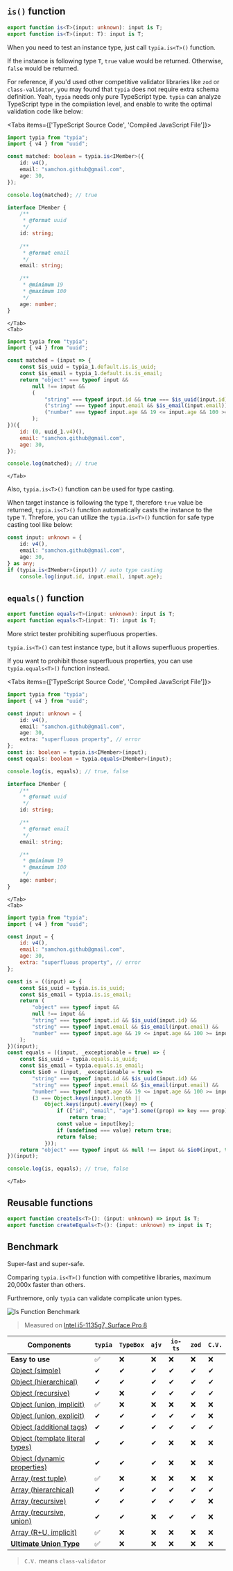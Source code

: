 
## `is()` function
```typescript filename="typia"
export function is<T>(input: unknown): input is T;
export function is<T>(input: T): input is T;
```

When you need to test an instance type, just call `typia.is<T>()` function.

If the instance is following type `T`, `true` value would be returned. Otherwise, `false` would be returned.

For reference, if you'd used other competitive validator libraries like `zod` or `class-validator`, you may found that `typia` does not require extra schema definition. Yeah, `typia` needs only pure TypeScript type. `typia` can analyze TypeScript type in the compiiation level, and enable to write the optimal validation code like below:

<Tabs items={['TypeScript Source Code', 'Compiled JavaScript File']}>
    <Tab>
```typescript filename="src/is.ts" showLineNumbers {4-8, 10}
import typia from "typia";
import { v4 } from "uuid";

const matched: boolean = typia.is<IMember>({
    id: v4(),
    email: "samchon.github@gmail.com",
    age: 30,
});

console.log(matched); // true

interface IMember {
    /**
     * @format uuid
     */
    id: string;
    
    /**
     * @format email
     */
    email: string;

    /**
     * @minimum 19
     * @maximum 100
     */
    age: number;
}
```
    </Tab>
    <Tab>
```javascript filename="bin/is.js" showLineNumbers {4-18, 20}
import typia from "typia";
import { v4 } from "uuid";

const matched = (input => {
    const $is_uuid = typia_1.default.is.is_uuid;
    const $is_email = typia_1.default.is.is_email;
    return "object" === typeof input && 
        null !== input && 
        (
            "string" === typeof input.id && true === $is_uuid(input.id) && 
            ("string" === typeof input.email && $is_email(input.email)) && 
            ("number" === typeof input.age && 19 <= input.age && 100 >= input.age)
        );
})({
    id: (0, uuid_1.v4)(),
    email: "samchon.github@gmail.com",
    age: 30,
});

console.log(matched); // true
```
    </Tab>
</Tabs>

Also, `typia.is<T>()` function can be used for type casting.

When target instance is following the type `T`, therefore `true` value be returned, `typia.is<T>()` function automatically casts the instance to the type `T`. Threfore, you can utilize the `typia.is<T>()` function for safe type casting tool like below:

```typescript filename="src/is-cast.ts" showLineNumbers {6-7}
const input: unknown = {
    id: v4(),
    email: "samchon.github@gmail.com",
    age: 30,
} as any;
if (typia.is<IMember>(input)) // auto type casting
    console.log(input.id, input.email, input.age);
```



## `equals()` function
```typescript filename="typia"
export function equals<T>(input: unknown): input is T;
export function equals<T>(input: T): input is T;
```

More strict tester prohibiting superfluous properties.

`typia.is<T>()` can test instance type, but it allows superfluous properties. 

If you want to prohibit those superfluous properties, you can use `typia.equals<T>()` function instead.

<Tabs items={['TypeScript Source Code', 'Compiled JavaScript File']}>
    <Tab>
```typescript filename="src/equals.ts" showLineNumbers {11, 13}
import typia from "typia";
import { v4 } from "uuid";

const input: unknown = {
    id: v4(),
    email: "samchon.github@gmail.com",
    age: 30,
    extra: "superfluous property", // error
};
const is: boolean = typia.is<IMember>(input);
const equals: boolean = typia.equals<IMember>(input);

console.log(is, equals); // true, false

interface IMember {
    /**
     * @format uuid
     */
    id: string;

    /**
     * @format email
     */
    email: string;

    /**
     * @minimum 19
     * @maximum 100
     */
    age: number;
}
```
    </Tab>
    <Tab>
```javascript filename="bin/equals.js" showLineNumbers {22-38, 40}
import typia from "typia";
import { v4 } from "uuid";

const input = {
    id: v4(),
    email: "samchon.github@gmail.com",
    age: 30,
    extra: "superfluous property", // error
};

const is = ((input) => {
    const $is_uuid = typia.is.is_uuid;
    const $is_email = typia.is.is_email;
    return (
        "object" === typeof input &&
        null !== input &&
        "string" === typeof input.id && $is_uuid(input.id) &&
        "string" === typeof input.email && $is_email(input.email) &&
        "number" === typeof input.age && 19 <= input.age && 100 >= input.age
    );
})(input);
const equals = ((input, _exceptionable = true) => {
    const $is_uuid = typia.equals.is_uuid;
    const $is_email = typia.equals.is_email;
    const $io0 = (input, _exceptionable = true) =>
        "string" === typeof input.id && $is_uuid(input.id) &&
        "string" === typeof input.email && $is_email(input.email) &&
        "number" === typeof input.age && 19 <= input.age && 100 >= input.age &&
        (3 === Object.keys(input).length ||
            Object.keys(input).every((key) => {
                if (["id", "email", "age"].some((prop) => key === prop))
                    return true;
                const value = input[key];
                if (undefined === value) return true;
                return false;
            }));
    return "object" === typeof input && null !== input && $io0(input, true);
})(input);

console.log(is, equals); // true, false
```
    </Tab>
</Tabs>




## Reusable functions
```typescript filename="typia"
export function createIs<T>(): (input: unknown) => input is T;
export function createEquals<T>(): (input: unknown) => input is T;
```




## Benchmark
Super-fast and super-safe.

Comparing `typia.is<T>()` function with competitive libraries, maximum 20,000x faster than others. 

Furthremore, only `typia` can validate complicate union types.

![Is Function Benchmark](https://github.com/samchon/typia/raw/master/benchmark/results/11th%20Gen%20Intel(R)%20Core(TM)%20i5-1135G7%20%40%202.40GHz/images/is.svg)

> Measured on [Intel i5-1135g7, Surface Pro 8](https://github.com/samchon/typia/tree/master/benchmark/results/11th%20Gen%20Intel(R)%20Core(TM)%20i5-1135G7%20%40%202.40GHz#is)

Components               | `typia` | `TypeBox` | `ajv` | `io-ts` | `zod` | `C.V.`
-------------------------|--------|-----------|-------|---------|-------|------------------
**Easy to use**          | ✅ | ❌ | ❌ | ❌ | ❌ | ❌ 
[Object (simple)](https://github.com/samchon/typia/blob/master/test/structures/ObjectSimple.ts)          | ✔ | ✔ | ✔ | ✔ | ✔ | ✔
[Object (hierarchical)](https://github.com/samchon/typia/blob/master/test/structures/ObjectHierarchical.ts)    | ✔ | ✔ | ✔ | ✔ | ✔ | ✔
[Object (recursive)](https://github.com/samchon/typia/blob/master/test/structures/ObjectRecursive.ts)       | ✔ | ❌ | ✔ | ✔ | ✔ | ✔ | ✔
[Object (union, implicit)](https://github.com/samchon/typia/blob/master/test/structures/ObjectUnionImplicit.ts) | ✅ | ❌ | ❌ | ❌ | ❌ | ❌
[Object (union, explicit)](https://github.com/samchon/typia/blob/master/test/structures/ObjectUnionExplicit.ts) | ✔ | ✔ | ✔ | ✔ | ✔ | ❌
[Object (additional tags)](https://github.com/samchon/typia/#comment-tags)        | ✔ | ✔ | ✔ | ✔ | ✔ | ✔
[Object (template literal types)](https://github.com/samchon/typia/blob/master/test/structures/TemplateUnion.ts) | ✔ | ✔ | ✔ | ❌ | ❌ | ❌
[Object (dynamic properties)](https://github.com/samchon/typia/blob/master/test/structures/DynamicTemplate.ts) | ✔ | ✔ | ✔ | ❌ | ❌ | ❌
[Array (rest tuple)](https://github.com/samchon/typia/blob/master/test/structures/TupleRestAtomic.ts) | ✅ | ❌ | ❌ | ❌ | ❌ | ❌
[Array (hierarchical)](https://github.com/samchon/typia/blob/master/test/structures/ArrayHierarchical.ts)     | ✔ | ✔ | ✔ | ✔ | ✔ | ✔
[Array (recursive)](https://github.com/samchon/typia/blob/master/test/structures/ArrayRecursive.ts)        | ✔ | ✔ | ✔ | ✔ | ✔ | ❌
[Array (recursive, union)](https://github.com/samchon/typia/blob/master/test/structures/ArrayRecursiveUnionExplicit.ts) | ✔ | ✔ | ❌ | ✔ | ✔ | ❌
[Array (R+U, implicit)](https://github.com/samchon/typia/blob/master/test/structures/ArrayRecursiveUnionImplicit.ts)    | ✅ | ❌ | ❌ | ❌ | ❌ | ❌
[**Ultimate Union Type**](https://github.com/samchon/typia/blob/master/src/schemas/IJsonSchema.ts)  | ✅ | ❌ | ❌ | ❌ | ❌ | ❌

> `C.V.` means `class-validator`